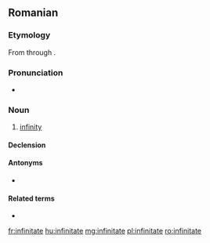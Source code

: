 ==Romanian==

===Etymology===
From {{etyl|la|ro}} {{m|la|infinitas}} through {{etyl|fr|ro}} {{m|fr|infinité}}.

===Pronunciation===
* {{IPA|[in.fi.niˈta.te]|lang=ro}}

===Noun===
{{ro-noun|f|infinități}}

# [[infinity]]

====Declension====
{{ro-noun-f-tate|infini}}

====Antonyms====
* {{l|ro|finitate}}

====Related terms====
* {{l|ro|infinit}}

[[fr:infinitate]]
[[hu:infinitate]]
[[mg:infinitate]]
[[pl:infinitate]]
[[ro:infinitate]]